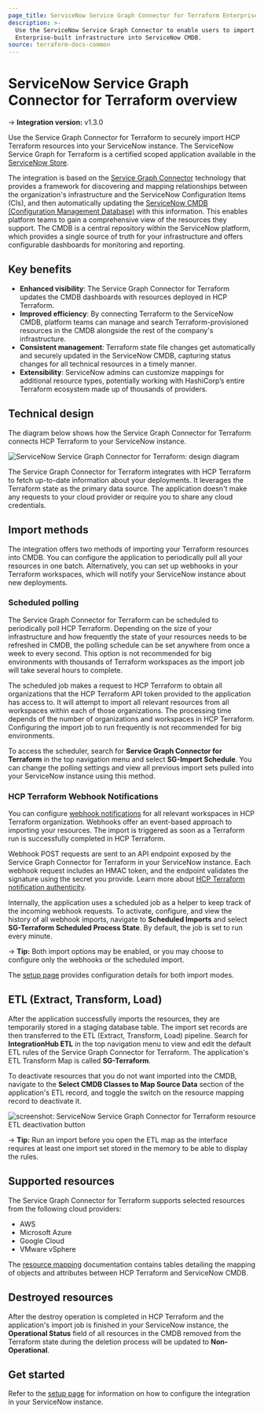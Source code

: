 ```yaml
---
page_title: ServiceNow Service Graph Connector for Terraform Enterprise overview
description: >-
  Use the ServiceNow Service Graph Connector to enable users to import Terraform
  Enterprise-built infrastructure into ServiceNow CMDB.
source: terraform-docs-common
---
```


# ServiceNow Service Graph Connector for Terraform overview

-> **Integration version:**  v1.3.0

Use the Service Graph Connector for Terraform to securely import HCP Terraform resources into your ServiceNow instance. The ServiceNow Service Graph for Terraform is a certified scoped application available in the [ServiceNow Store](https://store.servicenow.com/sn_appstore_store.do#!/store/application/0b0600891b52c150c216ebd56e4bcb32).

The integration is based on the [Service Graph Connector](https://www.servicenow.com/products/service-graph-connectors.html) technology that provides a framework for discovering and mapping relationships between the organization's infrastructure and the ServiceNow Configuration Items (CIs), and then automatically updating the [ServiceNow CMDB (Configuration Management Database)](https://www.servicenow.com/products/servicenow-platform/configuration-management-database.html) with this information. This enables platform teams to gain a comprehensive view of the resources they support. The CMDB is a central repository within the ServiceNow platform, which provides a single source of truth for your infrastructure and offers configurable dashboards for monitoring and reporting.

## Key benefits

-   **Enhanced visibility**: The Service Graph Connector for Terraform updates the CMDB dashboards with resources deployed in HCP Terraform.
-   **Improved efficiency**: By connecting Terraform to the ServiceNow CMDB, platform teams can manage and search Terraform-provisioned resources in the CMDB alongside the rest of the company's infrastructure.
-   **Consistent management**: Terraform state file changes get automatically and securely updated in the ServiceNow CMDB, capturing status changes for all technical resources in a timely manner. 
-   **Extensibility**: ServiceNow admins can customize mappings for additional resource types, potentially working with HashiCorp’s entire Terraform ecosystem made up of thousands of providers.

## Technical design

The diagram below shows how the Service Graph Connector for Terraform connects HCP Terraform to your ServiceNow instance. 

![ServiceNow Service Graph Connector for Terraform: design diagram](/img/docs/service-now-service-graph-design.png)

The Service Graph Connector for Terraform integrates with HCP Terraform to fetch up-to-date information about your deployments. It leverages the Terraform state as the primary data source. The application doesn't make any requests to your cloud provider or require you to share any cloud credentials.

## Import methods

The integration offers two methods of importing your Terraform resources into CMDB. You can configure the application to periodically pull all your resources in one batch. Alternatively, you can set up webhooks in your Terraform workspaces, which will notify your ServiceNow instance about new deployments.

### Scheduled polling

The Service Graph Connector for Terraform can be scheduled to periodically poll HCP Terraform. Depending on the size of your infrastructure and how frequently the state of your resources needs to be refreshed in CMDB, the polling schedule can be set anywhere from once a week to every second. This option is not recommended for big environments with thousands of Terraform workspaces as the import job will take several hours to complete.

The scheduled job makes a request to HCP Terraform to obtain all organizations that the HCP Terraform API token provided to the application has access to. It will attempt to import all relevant resources from all workspaces within each of those organizations. The processing time depends of the number of organizations and workspaces in HCP Terraform. Configuring the import job to run frequently is not recommended for big environments.

To access the scheduler, search for **Service Graph Connector for Terraform** in the top navigation menu and select **SG-Import Schedule**. You can change the polling settings and view all previous import sets pulled into your ServiceNow instance using this method.

### HCP Terraform Webhook Notifications

You can configure [webhook notifications](/terraform/enterprise/workspaces/settings/notifications) for all relevant workspaces in HCP Terraform organization. Webhooks offer an event-based approach to importing your resources. The import is triggered as soon as a Terraform run is successfully completed in HCP Terraform.

Webhook POST requests are sent to an API endpoint exposed by the Service Graph Connector for Terraform in your ServiceNow instance. Each webhook request includes an HMAC token, and the endpoint validates the signature using the secret you provide. Learn more about [HCP Terraform notification authenticity](/terraform/enterprise/workspaces/settings/notifications#notification-authenticity).

Internally, the application uses a scheduled job as a helper to keep track of the incoming webhook requests. To activate, configure, and view the history of all webhook imports, navigate to **Scheduled Imports** and select **SG-Terraform Scheduled Process State**. By default, the job is set to run every minute.

-> **Tip:** Both import options may be enabled, or you may choose to configure only the webhooks or the scheduled import. 

The [setup page](/terraform/enterprise/integrations/service-now/service-graph/service-graph-setup) provides configuration details for both import modes.

## ETL (Extract, Transform, Load)

After the application successfully imports the resources, they are temporarily stored in a staging database table. The import set records are then transferred to the ETL (Extract, Transform, Load) pipeline. Search for **IntegrationHub ETL** in the top navigation menu to view and edit the default ETL rules of the Service Graph Connector for Terraform. The application's ETL Transform Map is called **SG-Terraform**.

To deactivate resources that you do not want imported into the CMDB, navigate to the **Select CMDB Classes to Map Source Data** section of the application's ETL record, and toggle the switch on the resource mapping record to deactivate it.

![screenshot: ServiceNow Service Graph Connector for Terraform resource ETL deactivation button](/img/docs/service-now-service-graph-deactivate-etl.png)

-> **Tip:** Run an import before you open the ETL map as the interface requires at least one import set stored in the memory to be able to display the rules. 

## Supported resources

The Service Graph Connector for Terraform supports selected resources from the following cloud providers:

-   AWS
-   Microsoft Azure
-   Google Cloud
-   VMware vSphere

The [resource mapping](/terraform/enterprise/integrations/service-now/service-graph/resource-coverage) documentation contains tables detailing the mapping of objects and attributes between HCP Terraform and ServiceNow CMDB.

## Destroyed resources

After the destroy operation is completed in HCP Terraform and the application's import job is finished in your ServiceNow instance, the **Operational Status** field of all resources in the CMDB removed from the Terraform state during the deletion process will be updated to **Non-Operational**.

## Get started

Refer to the [setup page](/terraform/enterprise/integrations/service-now/service-graph/service-graph-setup) for information on how to configure the integration in your ServiceNow instance.
